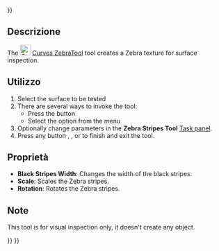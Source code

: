 <languages/>
{{UnfinishedDocu{{#translation:}}}}

<div lang="en" dir="ltr" class="mw-content-ltr">
{{Docnav
|[[Curves_CurveOnSurface|CurveOnSurface]]
|[[Curves_TrimFace|TrimFace]]
|[[Curves_Workbench|Curves]]
|IconL=Curves_CurveOnSurface.svg
|IconR=Curves_TrimFace.svg
|IconC=Curves_workbench_icon.svg
}}
</div>

<div lang="en" dir="ltr" class="mw-content-ltr">
{{GuiCommand
|Name=Curves ZebraTool
|MenuLocation=Surfaces → Zebra Tool
|Workbenches=[[Curves_Workbench|Curves]]
}}
</div>

<span id="Description"></span>
==Descrizione==

<div lang="en" dir="ltr" class="mw-content-ltr">
The [[Image:Curves_ZebraTool.svg|24px]] [[Curves_ZebraTool|Curves ZebraTool]] tool creates a Zebra texture for surface inspection.
</div>

<span id="Usage"></span>
==Utilizzo==

<div lang="en" dir="ltr" class="mw-content-ltr">
# Select the surface to be tested
# There are several ways to invoke the tool:
#* Press the {{Button|[[Image:Curves_ZebraTool.svg|16px]] [[Curves_ZebraTool|ZebraTool]]}} button
#* Select the {{MenuCommand|Surfaces → [[Image:Curves_ZebraTool.svg|16px]] ZebraTool}} option from the menu
# Optionally change parameters in the '''Zebra Stripes Tool''' [[Task_panel|Task panel]].
# Press any button {{Button|OK}}, {{Button|Cancel}}, or {{Button|Quit}} to finish and exit the tool.
</div>

<span id="Parameters"></span>
<div class="mw-translate-fuzzy">
== Proprietà ==
</div>

<div lang="en" dir="ltr" class="mw-content-ltr">
* '''Black Stripes Width''': Changes the width of the black stripes.
* '''Scale''': Scales the Zebra stripes.
* '''Rotation''': Rotates the Zebra stripes.
</div>

<span id="Notes"></span>
==Note==

<div lang="en" dir="ltr" class="mw-content-ltr">
This tool is for visual inspection only, it doesn't create any object.
</div>


<div lang="en" dir="ltr" class="mw-content-ltr">
{{Docnav
|[[Curves_CurveOnSurface|CurveOnSurface]]
|[[Curves_TrimFace|TrimFace]]
|[[Curves_Workbench|Curves]]
|IconL=Curves_CurveOnSurface.svg
|IconR=Curves_TrimFace.svg
|IconC=Curves_workbench_icon.svg
}}
</div>

{{Curves Tools navi{{#translation:}}}}
{{Userdocnavi{{#translation:}}}}